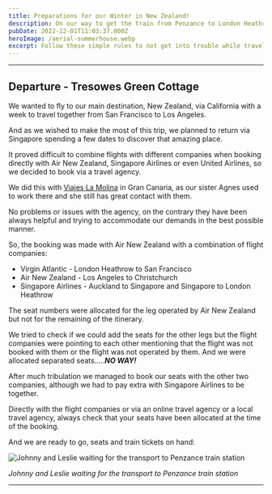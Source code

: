 ```yaml
---
title: Preparations for our Winter in New Zealand!
description: On our way to get the train from Penzance to London Heathrow via London Paddington.
pubDate: 2022-12-01T11:03:37.000Z
heroImage: /aerial-summerhouse.webp
excerpt: Follow these simple rules to not get into trouble while traveling like booking your seats!
---
```


*** 

## Departure - Tresowes Green Cottage

We wanted to fly to our main destination, New Zealand, via California with a week to travel together from San Francisco to Los Angeles.

  
And as we wished to make the most of this trip, we planned to return via Singapore spending a few dates to discover that amazing place.

It proved difficult to combine flights with different companies when booking directly with Air New Zealand, Singapore Airlines or even United Airlines, so we decided to book via a travel agency.

We did this with [Viajes La Molina](https://www.viajeslamolina.com/) in Gran Canaria, as our sister Agnes used to work there and she still has great contact with them.

No problems or issues with the agency, on the contrary they have been always helpful and trying to accommodate our demands in the best possible manner.

So, the booking was made with Air New Zealand with a combination of flight companies:

- Virgin Atlantic - London Heathrow to San Francisco
- Air New Zealand - Los Angeles to Christchurch
- Singapore Airlines - Auckland to Singapore and Singapore to London Heathrow

The seat numbers were allocated for the leg operated by Air New Zealand but not for the remaining of the itinerary.

We tried to check if we could add the seats for the other legs but the flight companies were pointing to each other mentioning that the flight was not booked with them or the flight was not operated by them. And we were allocated separated seats.....___NO WAY!___

After much tribulation we managed to book our seats with the other two companies, although we had to pay extra with Singapore Airlines to be together.

Directly with the flight companies or via an online travel agency or a local travel agency, always check that your seats have been allocated at the time of the booking.
  

And we are ready to go, seats and train tickets on hand:


![Johnny and Leslie waiting for the transport to Penzance train station](/ready-to-go.webp "Johnny and Leslie waiting for the transport to Penzance train station")

*Johnny and Leslie waiting for the transport to Penzance train station*

***


